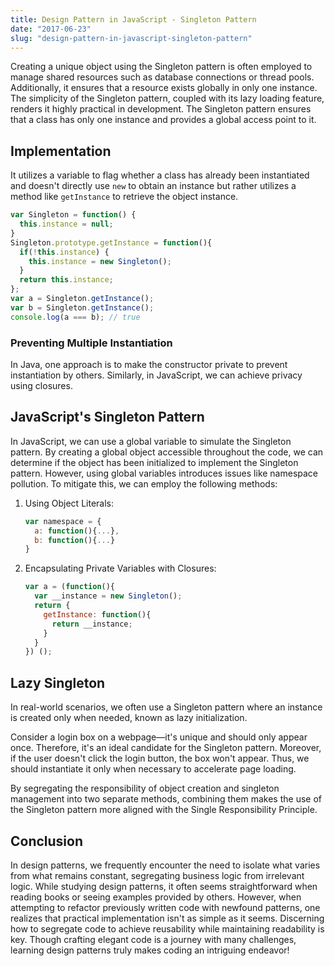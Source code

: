 ```yaml
---
title: Design Pattern in JavaScript - Singleton Pattern
date: "2017-06-23"
slug: "design-pattern-in-javascript-singleton-pattern"
---
```


Creating a unique object using the Singleton pattern is often employed to manage shared resources such as database connections or thread pools. Additionally, it ensures that a resource exists globally in only one instance. The simplicity of the Singleton pattern, coupled with its lazy loading feature, renders it highly practical in development.
The Singleton pattern ensures that a class has only one instance and provides a global access point to it.

## Implementation

It utilizes a variable to flag whether a class has already been instantiated and doesn't directly use `new` to obtain an instance but rather utilizes a method like `getInstance` to retrieve the object instance.

```javascript
var Singleton = function() {
  this.instance = null;
}
Singleton.prototype.getInstance = function(){
  if(!this.instance) {
    this.instance = new Singleton();
  }
  return this.instance;
};
var a = Singleton.getInstance();
var b = Singleton.getInstance();
console.log(a === b); // true
```

### Preventing Multiple Instantiation

In Java, one approach is to make the constructor private to prevent instantiation by others. Similarly, in JavaScript, we can achieve privacy using closures.

## JavaScript's Singleton Pattern

In JavaScript, we can use a global variable to simulate the Singleton pattern. By creating a global object accessible throughout the code, we can determine if the object has been initialized to implement the Singleton pattern. However, using global variables introduces issues like namespace pollution. To mitigate this, we can employ the following methods:

1. Using Object Literals:

   ```javascript
   var namespace = {
     a: function(){...},
     b: function(){...}
   }
   ```

2. Encapsulating Private Variables with Closures:

   ```javascript
   var a = (function(){
     var __instance = new Singleton();
     return {
       getInstance: function(){
         return __instance;
       }
     }
   }) ();
   ```

## Lazy Singleton

In real-world scenarios, we often use a Singleton pattern where an instance is created only when needed, known as lazy initialization.

Consider a login box on a webpage—it's unique and should only appear once. Therefore, it's an ideal candidate for the Singleton pattern. Moreover, if the user doesn't click the login button, the box won't appear. Thus, we should instantiate it only when necessary to accelerate page loading.

By segregating the responsibility of object creation and singleton management into two separate methods, combining them makes the use of the Singleton pattern more aligned with the Single Responsibility Principle.

## Conclusion

In design patterns, we frequently encounter the need to isolate what varies from what remains constant, segregating business logic from irrelevant logic. While studying design patterns, it often seems straightforward when reading books or seeing examples provided by others. However, when attempting to refactor previously written code with newfound patterns, one realizes that practical implementation isn't as simple as it seems. Discerning how to segregate code to achieve reusability while maintaining readability is key. Though crafting elegant code is a journey with many challenges, learning design patterns truly makes coding an intriguing endeavor!